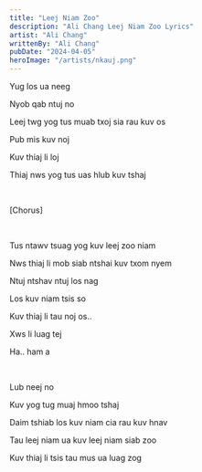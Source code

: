 ```yaml
---
title: "Leej Niam Zoo"
description: "Ali Chang Leej Niam Zoo Lyrics"
artist: "Ali Chang"
writtenBy: "Ali Chang"
pubDate: "2024-04-05"
heroImage: "/artists/nkauj.png"
---
```


Yug los ua neeg

Nyob qab ntuj no

Leej twg yog tus muab txoj sia rau kuv os

Pub mis kuv noj

Kuv thiaj li loj

Thiaj nws yog tus uas hlub kuv tshaj

<br />

[Chorus]

<br />

Tus ntawv tsuag yog kuv leej zoo niam

Nws thiaj li mob siab ntshai kuv txom nyem

Ntuj ntshav ntuj los nag

Los kuv niam tsis so

Kuv thiaj li tau noj os..

Xws li luag tej

Ha.. ham a

<br />

Lub neej no

Kuv yog tug muaj hmoo tshaj

Daim tshiab los kuv niam cia rau kuv hnav

Tau leej niam ua kuv leej niam siab zoo

Kuv thiaj li tsis tau mus ua luag zog

